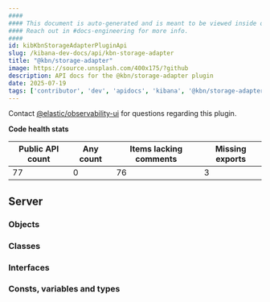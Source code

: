 ```yaml
---
####
#### This document is auto-generated and is meant to be viewed inside our experimental, new docs system.
#### Reach out in #docs-engineering for more info.
####
id: kibKbnStorageAdapterPluginApi
slug: /kibana-dev-docs/api/kbn-storage-adapter
title: "@kbn/storage-adapter"
image: https://source.unsplash.com/400x175/?github
description: API docs for the @kbn/storage-adapter plugin
date: 2025-07-19
tags: ['contributor', 'dev', 'apidocs', 'kibana', '@kbn/storage-adapter']
---
```




Contact [@elastic/observability-ui](https://github.com/orgs/elastic/teams/observability-ui) for questions regarding this plugin.

**Code health stats**

| Public API count  | Any count | Items lacking comments | Missing exports |
|-------------------|-----------|------------------------|-----------------|
| 77 | 0 | 76 | 3 |

## Server

### Objects
<DocDefinitionList data={kbnStorageAdapterObj.server.objects}/>

### Classes
<DocDefinitionList data={kbnStorageAdapterObj.server.classes}/>

### Interfaces
<DocDefinitionList data={kbnStorageAdapterObj.server.interfaces}/>

### Consts, variables and types
<DocDefinitionList data={kbnStorageAdapterObj.server.misc}/>

